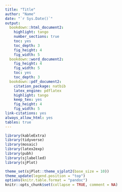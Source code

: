 ```yaml
---
title: "Title"
author: "Name"
date: "`r Sys.Date()`"
output:
  bookdown::html_document2:
    highlight: tango
    number_sections: true
    toc: yes
    toc_depth: 3
    fig_height: 4
    fig_width: 5
  bookdown::word_document2:
    fig_height: 4
    fig_width: 5
    toc: yes
    toc_depth: 3
  bookdown::pdf_document2:
    citation_package: natbib
    latex_engine: pdflatex
    highlight: tango
    keep_tex: yes
    fig_height: 4
    fig_width: 5
link-citations: yes
always_allow_html: yes
tables: true
---
```


```r
library(kableExtra)
library(tidyverse)
library(mosaic)
library(latex2exp)
library(pubh)
library(sjlabelled)
library(sjPlot)

theme_set(sjPlot::theme_sjplot2(base_size = 10))
theme_update(legend.position = "top")
options(knitr.table.format = "pandoc")
knitr::opts_chunk$set(collapse = TRUE, comment = NA)
```


